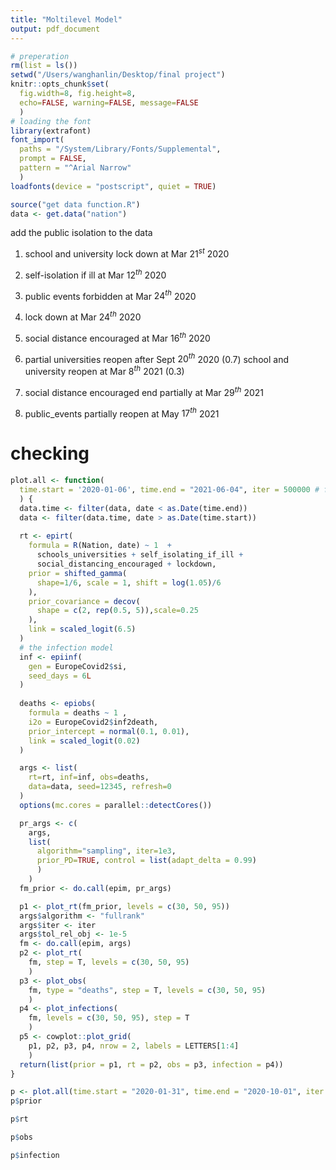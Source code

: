 ```yaml
---
title: "Moltilevel Model"
output: pdf_document
---
```


```r
# preperation
rm(list = ls())
setwd("/Users/wanghanlin/Desktop/final project")
knitr::opts_chunk$set(
  fig.width=8, fig.height=8,
  echo=FALSE, warning=FALSE, message=FALSE
  )
# loading the font
library(extrafont)
font_import(
  paths = "/System/Library/Fonts/Supplemental",
  prompt = FALSE,
  pattern = "^Arial Narrow"
  )
loadfonts(device = "postscript", quiet = TRUE)
```


```r
source("get data function.R")
data <- get.data("nation")
```


add the public isolation to the data

1. school and university lock down at Mar $21^{st}$ 2020

2. self-isolation if ill at Mar $12^{th}$ 2020

3. public events forbidden at Mar $24^{th}$ 2020

4. lock down at Mar $24^{th}$ 2020

5. social distance encouraged at Mar $16^{th}$ 2020

6. partial universities reopen after Sept $20^{th}$ 2020 (0.7)
  school and university reopen at Mar $8^{th}$ 2021 (0.3)

7. social distance encouraged end partially at Mar $29^{th}$ 2021

8. public_events partially reopen at May $17^{th}$ 2021





# checking
```r
plot.all <- function(
  time.start = '2020-01-06', time.end = "2021-06-04", iter = 500000 # from Jan 6th 2020 to Jun 4th 2021
  ) {
  data.time <- filter(data, date < as.Date(time.end))
  data <- filter(data.time, date > as.Date(time.start))
  
  rt <- epirt(
    formula = R(Nation, date) ~ 1  + 
      schools_universities + self_isolating_if_ill +
      social_distancing_encouraged + lockdown,
    prior = shifted_gamma(
      shape=1/6, scale = 1, shift = log(1.05)/6
    ),
    prior_covariance = decov(
      shape = c(2, rep(0.5, 5)),scale=0.25
    ),
    link = scaled_logit(6.5)
  )
  # the infection model 
  inf <- epiinf(
    gen = EuropeCovid2$si, 
    seed_days = 6L
  )
  
  deaths <- epiobs(
    formula = deaths ~ 1 ,
    i2o = EuropeCovid2$inf2death, 
    prior_intercept = normal(0.1, 0.01),
    link = scaled_logit(0.02)
  )

  args <- list(
    rt=rt, inf=inf, obs=deaths, 
    data=data, seed=12345, refresh=0
  )
  options(mc.cores = parallel::detectCores())

  pr_args <- c(
    args, 
    list(
      algorithm="sampling", iter=1e3, 
      prior_PD=TRUE, control = list(adapt_delta = 0.99)
      )
    )
  fm_prior <- do.call(epim, pr_args)

  p1 <- plot_rt(fm_prior, levels = c(30, 50, 95))
  args$algorithm <- "fullrank"
  args$iter <- iter
  args$tol_rel_obj <- 1e-5
  fm <- do.call(epim, args)
  p2 <- plot_rt(
    fm, step = T, levels = c(30, 50, 95)
    )
  p3 <- plot_obs(
    fm, type = "deaths", step = T, levels = c(30, 50, 95)
    )
  p4 <- plot_infections(
    fm, levels = c(30, 50, 95), step = T
    )
  p5 <- cowplot::plot_grid(
    p1, p2, p3, p4, nrow = 2, labels = LETTERS[1:4]
    )
  return(list(prior = p1, rt = p2, obs = p3, infection = p4))
}
```


```r
p <- plot.all(time.start = "2020-01-31", time.end = "2020-10-01", iter = 5000)
p$prior
```

```r
p$rt
```

```r
p$obs
```

```r
p$infection
```
